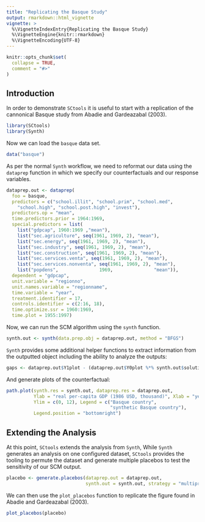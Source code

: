 ```yaml
---
title: "Replicating the Basque Study"
output: rmarkdown::html_vignette
vignette: >
  %\VignetteIndexEntry{Replicating the Basque Study}
  %\VignetteEngine{knitr::rmarkdown}
  %\VignetteEncoding{UTF-8}
---
```


```r
knitr::opts_chunk$set(
  collapse = TRUE,
  comment = "#>"
)
```

## Introduction

In order to demonstrate `SCtools` it is useful to start with a replication of the cannonical Basque study from Abadie and Gardeazabal (2003).

```r
library(SCtools)
library(Synth)
```

Now we can load the `basque` data set.

```r
data("basque")
```

As per the normal `Synth` workflow, we need to reformat our data using the `dataprep` function in which we specify our counterfactuals and our response variables. 

```r
dataprep.out <- dataprep(
  foo = basque,
  predictors = c("school.illit", "school.prim", "school.med",
    "school.high", "school.post.high", "invest"),
  predictors.op = "mean",
  time.predictors.prior = 1964:1969,
  special.predictors = list(
    list("gdpcap", 1960:1969 ,"mean"),
    list("sec.agriculture", seq(1961, 1969, 2), "mean"),
    list("sec.energy", seq(1961, 1969, 2), "mean"),
    list("sec.industry", seq(1961, 1969, 2), "mean"),
    list("sec.construction", seq(1961, 1969, 2), "mean"),
    list("sec.services.venta", seq(1961, 1969, 2), "mean"),
    list("sec.services.nonventa", seq(1961, 1969, 2), "mean"),
    list("popdens",               1969,               "mean")),
  dependent = "gdpcap",
  unit.variable = "regionno",
  unit.names.variable = "regionname",
  time.variable = "year",
  treatment.identifier = 17,
  controls.identifier = c(2:16, 18),
  time.optimize.ssr = 1960:1969,
  time.plot = 1955:1997)

```

Now, we can run the SCM algorithm using the `synth` function.

```r
synth.out <- synth(data.prep.obj = dataprep.out, method = "BFGS")
```

`Synth` provides some additional helper functions to extract information from the outputted object including the ability to analyze the outputs:

```r
gaps <- dataprep.out$Y1plot - (dataprep.out$Y0plot %*% synth.out$solution.w)
```

And generate plots of the counterfactual:

```r
path.plot(synth.res = synth.out, dataprep.res = dataprep.out,
          Ylab = "real per-capita GDP (1986 USD, thousand)", Xlab = "year",
          Ylim = c(0, 12), Legend = c("Basque country",
                                      "synthetic Basque country"), 
          Legend.position = "bottomright")

```

## Extending the Analysis

At this point, `SCtools` extends the analysis from `Synth`, While `Synth` generates an analysis on one configured dataset, `SCtools` provides the tooling to permute the dataset and generate multiple placebos to test the sensitivity of our SCM output.

```r
placebo <- generate.placebos(dataprep.out = dataprep.out,
                             synth.out = synth.out, strategy = "multiprocess")
```

We can then use the `plot_placebos` function to replicate the figure found in Abadie and Gardeazabal (2003).

```r
plot_placebos(placebo)
```

